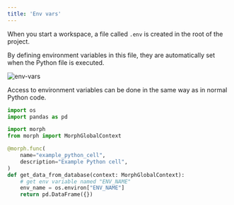 ```yaml
---
title: 'Env vars'
---
```


When you start a workspace, a file called `.env` is created in the root of the project.

By defining environment variables in this file, they are automatically set when the Python file is executed.

<img
    src="/assets/images/python-sql/python-env.png"
    alt="env-vars"
/>


Access to environment variables can be done in the same way as in normal Python code.

```python
import os
import pandas as pd

import morph
from morph import MorphGlobalContext

@morph.func(
    name="example_python_cell",
    description="Example Python cell",
)
def get_data_from_database(context: MorphGlobalContext):
    # get env variable named "ENV_NAME"
    env_name = os.environ["ENV_NAME"]
	return pd.DataFrame({})
```